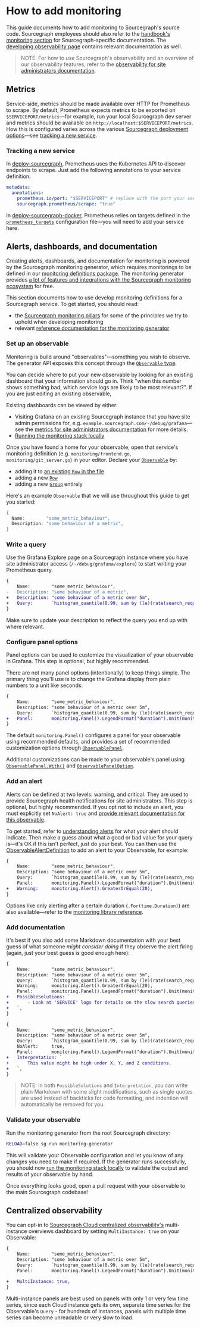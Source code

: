 # How to add monitoring

This guide documents how to add monitoring to Sourcegraph's source code.
Sourcegraph employees should also refer to the [handbook's monitoring section](https://handbook.sourcegraph.com/engineering/observability/monitoring) for Sourcegraph-specific documentation.
The [developing observability page](/dev/background-information/observability/) contains relevant documentation as well.

> NOTE: For how to *use* Sourcegraph's observability and an overview of our observability features, refer to the [observability for site administrators documentation](/admin/observability/).

## Metrics

Service-side, metrics should be made available over HTTP for Prometheus to scrape.
By default, Prometheus expects metrics to be exported on `$SERVICEPORT/metrics`—for example, run your local Sourcegraph dev server and metrics should be available on `http://localhost:$SERVICEPORT/metrics`.
How this is configured varies across the various [Sourcegraph deployment options](/admin/deploy/)—see [tracking a new service](#tracking-a-new-service).

### Tracking a new service

In [deploy-sourcegraph](https://github.com/sourcegraph/deploy-sourcegraph), Prometheus uses the Kubernetes API to discover endpoints to scrape. Just add the following annotations to your service definition:

```yaml
metadata:
  annotations:
    prometheus.io/port: "$SERVICEPORT" # replace with the port your service runs on
    sourcegraph.prometheus/scrape: "true"
```

In [deploy-sourcegraph-docker](https://github.com/sourcegraph/deploy-sourcegraph-docker), Prometheus relies on targets defined in the [`prometheus_targets`](https://github.com/sourcegraph/deploy-sourcegraph-docker/blob/master/prometheus/prometheus_targets.yml) configuration file—you will need to add your service here.

## Alerts, dashboards, and documentation

Creating alerts, dashboards, and documentation for monitoring is powered by the Sourcegraph monitoring generator, which requires monitorings to be defined in our [monitoring definitions package](https://sourcegraph.com/github.com/sourcegraph/sourcegraph/-/tree/monitoring/definitions).
The monitoring generator provides [a lot of features and integrations with the Sourcegraph monitoring ecosystem](/dev/background-information/observability/monitoring-generator#features) for free.

This section documents how to use develop monitoring definitions for a Sourcegraph service.
To get started, you should read:

- the [Sourcegraph monitoring pillars](https://handbook.sourcegraph.com/engineering/observability/monitoring_pillars) for some of the principles we try to uphold when developing monitoring
- relevant [reference documentation for the monitoring generator](/dev/background-information/observability/monitoring-generator)

### Set up an observable

Monitoring is build around "observables"—something you wish to observe.
The generator API exposes this concept through the [`Observable` type](https://sourcegraph.com/github.com/sourcegraph/sourcegraph/-/docs/monitoring/monitoring#Observable).

You can decide where to put your new observable by looking for an existing dashboard that your information should go in.
Think "when this number shows something bad, which service logs are likely to be most relevant?".
If you are just editing an existing observable,

Existing dashboards can be viewed by either:

- Visiting Grafana on an existing Sourcegraph instance that you have site admin permissions for, e.g. `example.sourcegraph.com/-/debug/grafana`—see the [metrics for site administrators documentation](/admin/observability/metrics) for more details.
- [Running the monitoring stack locally](/dev/how-to/monitoring_local_dev)

Once you have found a home for your observable, open that service's monitoring definition (e.g. `monitoring/frontend.go`, `monitoring/git_server.go`) in your editor.
Declare your [`Observable`](https://sourcegraph.com/search?q=repo:%5Egithub%5C.com/sourcegraph/sourcegraph%24%40master+file:%5Emonitoring/+type+Observable&patternType=literal) by:

- adding it to [an existing `Row` in the file](https://sourcegraph.com/github.com/sourcegraph/sourcegraph@64aa473/-/blob/monitoring/frontend.go#L12-43)
- adding a new [`Row`](https://sourcegraph.com/search?q=repo:%5Egithub%5C.com/sourcegraph/sourcegraph%24%40master+file:%5Emonitoring/+type+Row&patternType=literal)
- adding a new [`Group`](https://sourcegraph.com/search?q=repo:%5Egithub%5C.com/sourcegraph/sourcegraph%24%40master+file:%5Emonitoring/+type+Group&patternType=literal) entirely

Here's an example `Observable` that we will use throughout this guide to get you started:

```go
{
  Name:        "some_metric_behaviour",
  Description: "some behaviour of a metric",
}
```

### Write a query

Use the Grafana Explore page on a Sourcegraph instance where you have site administrator access (`/-/debug/grafana/explore`) to start writing your Prometheus query.

```diff
{
    Name:        "some_metric_behaviour",
-   Description: "some behaviour of a metric",
+   Description: "some behaviour of a metric over 5m",
+   Query:       `histogram_quantile(0.99, sum by (le)(rate(search_request_duration{status="success}[5m])))`,
}
```

Make sure to update your description to reflect the query you end up with where relevant.

### Configure panel options

Panel options can be used to customize the visualization of your observable in Grafana.
This step is optional, but highly recommended.

There are not many panel options (intentionally) to keep things simple.
The primary thing you'll use is to change the Grafana display from plain numbers to a unit like seconds:

```diff
{
    Name:        "some_metric_behaviour",
    Description: "some behaviour of a metric over 5m",
    Query:       `histogram_quantile(0.99, sum by (le)(rate(search_request_duration{status="success}[5m])))`,
+   Panel:       monitoring.Panel().LegendFormat("duration").Unit(monitoring.Seconds),
}
```

The default `monitoring.Panel()` configures a panel for your observable using recommended defaults, and provides a set of recommended customization options through [`ObservablePanel`](https://sourcegraph.com/github.com/sourcegraph/sourcegraph/-/docs/monitoring/monitoring#ObservablePanel).

Additional customizations can be made to your observable's panel using [`ObservablePanel.With()`](https://sourcegraph.com/github.com/sourcegraph/sourcegraph/-/docs/monitoring/monitoring#ObservablePanel.With) and [`ObservablePanelOption`](https://sourcegraph.com/github.com/sourcegraph/sourcegraph/-/docs/monitoring/monitoring#ObservablePanelOption).

### Add an alert

Alerts can be defined at two levels: warning, and critical.
They are used to provide Sourcegraph health notifications for site administrators.
This step is optional, but highly recommended.
If you opt not to include an alert, you must explicitly set `NoAlert: true` and [provide relevant documentation for this observable](#add-documentation).

To get started, refer to [understanding alerts](/admin/observability/alerting#understanding-alerts) for what your alert should indicate.
Then make a guess about what a good or bad value for your query is—it's OK if this isn't perfect, just do your best.
You can then use the [ObservableAlertDefinition](https://sourcegraph.com/github.com/sourcegraph/sourcegraph/-/docs/monitoring/monitoring#ObservableAlertDefinition) to add an alert to your Observable, for example:

```diff
{
    Name:        "some_metric_behaviour",
    Description: "some behaviour of a metric over 5m",
    Query:       `histogram_quantile(0.99, sum by (le)(rate(search_request_duration{status="success}[5m])))`,
    Panel:       monitoring.Panel().LegendFormat("duration").Unit(monitoring.Seconds),
+   Warning:     monitoring.Alert().GreaterOrEqual(20),
}
```

Options like only alerting after a certain duration (`.For(time.Duration)`) are also available—refer to the [monitoring library reference](https://sourcegraph.com/github.com/sourcegraph/sourcegraph/-/docs/monitoring/monitoring#ObservableAlertDefinition).

### Add documentation

It's best if you also add some Markdown documentation with your best guess of what someone _might consider doing_ if they observe the alert firing (again, just your best guess is good enough here):

```diff
{
    Name:        "some_metric_behaviour",
    Description: "some behaviour of a metric over 5m",
    Query:       `histogram_quantile(0.99, sum by (le)(rate(search_request_duration{status="success}[5m])))`,
    Warning:     monitoring.Alert().GreaterOrEqual(20),
    Panel:       monitoring.Panel().LegendFormat("duration").Unit(monitoring.Seconds),
+   PossibleSolutions: `
+       - Look at 'SERVICE' logs for details on the slow search queries.
+   `,
}
```

```diff
{
    Name:        "some_metric_behaviour",
    Description: "some behaviour of a metric over 5m",
    Query:       `histogram_quantile(0.99, sum by (le)(rate(search_request_duration{status="success}[5m])))`,
    NoAlert:     true,
    Panel:       monitoring.Panel().LegendFormat("duration").Unit(monitoring.Seconds),
+   Interpretation: `
+       This value might be high under X, Y, and Z conditions.
+   `,
}
```

> NOTE: In both `PossibleSolutions` and `Interpretation`, you can write plain Markdown with some slight modifications, such as single quotes are used instead of backticks for code formatting, and indention will automatically be removed for you.

### Validate your observable

Run the monitoring generator from the root Sourcegraph directory:

```sh
RELOAD=false sg run monitoring-generator
```

This will validate your Observable configuration and let you know of any changes you need to make if required.
If the generator runs successfully, you should now [run the monitoring stack locally](/dev/how-to/monitoring_local_dev) to validate the output and results of your observable by hand.

Once everything looks good, open a pull request with your observable to the main Sourcegraph codebase!

## Centralized observability

You can opt-in to [Sourcegraph Cloud centralized observability's](https://handbook.sourcegraph.com/departments/cloud/technical-docs/observability/) multi-instance overviews dashboard by setting `MultiInstance: true` on your Observable:

```diff
{
    Name:        "some_metric_behaviour",
    Description: "some behaviour of a metric over 5m",
    Query:       `histogram_quantile(0.99, sum by (le)(rate(search_request_duration{status="success}[5m])))`,
    Panel:       monitoring.Panel().LegendFormat("duration").Unit(monitoring.Seconds),

+   MultiInstance: true,
}
```

Multi-instance panels are best used on panels with only 1 or very few time series, since each Cloud instance gets its own, separate time series for the Observable's `Query` - for hundreds of instances, panels with multiple time series can become unreadable or very slow to load.
